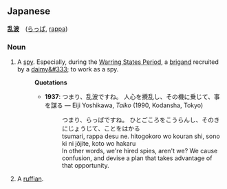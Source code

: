 ==Japanese==
'''[[乱]][[波]]'''　([[らっぱ]], [[rappa]])
===Noun===
# A [[spy]]. Especially, during the [[Warring States Period]], a [[brigand]] recruited by a [[daimy&#333;]] to work as a spy.
#:'''Quotations'''
#:*'''1937''': つまり、乱波ですね。 人心を攪乱し、その機に乗じて、事を謀る &mdash; Eiji Yoshikawa, ''Taiko'' (1990, Kodansha, Tokyo)
#:*:つまり、らっぱですね。 ひとごころをこうらんし、そのきにじょうじて、ことをはかる
#:*:tsumari, rappa desu ne. hitogokoro wo kouran shi, sono ki ni j&#333;jite, koto wo hakaru
#:*:In other words, we're hired spies, aren't we? We cause confusion, and devise a plan that takes advantage of that opportunity.
# A [[ruffian]].